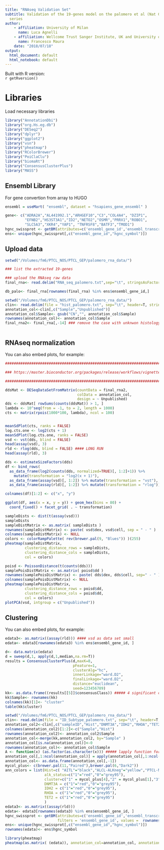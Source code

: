 ---
title: "RNAseq Validation Set"
subtitle: Validation of the 19-genes model on the palomero et al (Nat Gen 2014) RNAseq - dbGap phs000689.v1.p1
  series
author:
    - affiliation: University of Milan
      name: Luca Agnelli
    - affiliation: Wellcome Trust Sanger Institute, UK and University of Milan, IT
      name: Francesco Maura
    date: "2018/07/18"
output:
  html_document: default
  html_notebook: default
---
Built with R version:  
`r getRversion()`

# Libraries

Load necessary libraries

```{r setup, include=FALSE}

library("AnnotationDbi")
library("org.Hs.eg.db")
library("DESeq2")
library("dplyr")
library("ggplot2")
library("vsn")
library("pheatmap")
library("RColorBrewer")
library("PoiClaClu")
library("biomaRt")
library("ConsensusClusterPlus")
library("MASS")

```


## Ensembl Library

For  gene convertion from array to HUGO

```{r}
ensembl = useMart( "ensembl", dataset = "hsapiens_gene_ensembl" )

gene<- c("ADRA2A","AL441992.1","ARHGEF10","C3","COL4A4", "DZIP1",
         "EFNB2","HS3ST3A1","ID2","NETO2","OSMR","PRRX1","ROBO1",
         "SLC5A3","XKR4","YAP1", "TNFRSF8","BATF3","TMOD1")   
hgnc_swissprot <- getBM(attributes=c('ensembl_gene_id','ensembl_transcript_id','hgnc_symbol','hgnc_id'),filters = 'hgnc_symbol', values = gene, mart = ensembl)
ens<- unique(hgnc_swissprot[,c("ensembl_gene_id","hgnc_symbol")])

```

## Upload data

```{r cars}

setwd("/Volumes/fm6/PTCL_NOS/PTCL_GEP/palomero_rna_data/")

### list the extracted 19-genes

### upload the RNAseq raw data
final_rna<- read.delim("RNA_seq_palomero.txt",sep="\t", stringsAsFactors = F, header=T)

db_palo<- final_rna[rownames(final_rna) %in% ens$ensembl_gene_id,]

setwd("/Volumes/fm6/PTCL_NOS/PTCL_GEP/palomero_rna_data/")
clin<- read.delim(file = "hist_palomero.txt", sep="\t", header=T, stringsAsFactors = F )
annotation_col<-clin[,c("Sample","Unpublished")]
annotation_col$Sample<- gsub("CN","", annotation_col$Sample)
rownames(annotation_col)<- annotation_col$Sample
final_rna2<- final_rna[,-14] ### remove the case with unknwon histology



```

## RNAseq normalization

You can also embed plots, for example:

```{r}

#################################################################################################################

### https://master.bioconductor.org/packages/release/workflows/vignettes/rnaseqGene/inst/doc/rnaseqGene.html#starting-from-count-matrices   

#################################################################################################################

ddsMat <- DESeqDataSetFromMatrix(countData = final_rna2,
                                 colData = annotation_col,
                                 design = ~ Unpublished)
dds <- ddsMat[ rowSums(counts(ddsMat)) > 1, ]
lambda <- 10^seq(from = -1, to = 2, length = 1000)
cts <- matrix(rpois(1000*100, lambda), ncol = 100)


meanSdPlot(cts, ranks = FALSE)
log.cts.one <- log2(cts + 1)
meanSdPlot(log.cts.one, ranks = FALSE)
vsd <- vst(dds, blind = FALSE)
head(assay(vsd), 3)
rld <- rlog(dds, blind = FALSE) #### LONG RUN
head(assay(rld), 3)

dds <- estimateSizeFactors(dds)
df <- bind_rows(
  as_data_frame(log2(counts(dds, normalized=TRUE)[, 1:2]+1)) %>%
    mutate(transformation = "log2(x + 1)"),
  as_data_frame(assay(vsd)[, 1:2]) %>% mutate(transformation = "vst"),
  as_data_frame(assay(rld)[, 1:2]) %>% mutate(transformation = "rlog"))

colnames(df)[1:2] <- c("x", "y")  

ggplot(df, aes(x = x, y = y)) + geom_hex(bins = 80) +
  coord_fixed() + facet_grid( . ~ transformation)  

sampleDists <- dist(t(assay(vsd)))
sampleDists
sampleDistMatrix <- as.matrix( sampleDists )
rownames(sampleDistMatrix) <- paste( vsd$dex, vsd$cell, sep = " - " )
colnames(sampleDistMatrix) <- NULL
colors <- colorRampPalette( rev(brewer.pal(9, "Blues")) )(255)
pheatmap(sampleDistMatrix,
         clustering_distance_rows = sampleDists,
         clustering_distance_cols = sampleDists,
         col = colors)

poisd <- PoissonDistance(t(counts(dds)))
samplePoisDistMatrix <- as.matrix( poisd$dd )
rownames(samplePoisDistMatrix) <- paste( dds$dex, dds$cell, sep=" - " )
colnames(samplePoisDistMatrix) <- NULL
pheatmap(samplePoisDistMatrix,
         clustering_distance_rows = poisd$dd,
         clustering_distance_cols = poisd$dd,
         col = colors)
plotPCA(vsd, intgroup = c("Unpublished"))
```


## Clustering

You can also embed plots, for example:

```{r}
edata3<- as.matrix((assay(rld))) #### vsd as data set small
edata<- edata3[rownames(edata3) %in% ens$ensembl_gene_id, ]

d<- data.matrix(edata)
d = sweep(d,1, apply(d,1,median,na.rm=T))
results = ConsensusClusterPlus(d,maxK=8,
                               pFeature=1,
                               clusterAlg="hc",
                               innerLinkage="ward.D2",
                               finalLinkage="ward.D2",
                               distance="euclidean",
                               seed=123456789)
kk<- as.data.frame((results[[5]]$consensusClass)) ##### 4 significant cluster
kk$Sample<- rownames(kk)
colnames(kk)[1]<- "cluster"
table(kk$cluster)

```

```{r}
setwd("/Volumes/fm6/PTCL_NOS/PTCL_GEP/palomero_rna_data/")
clin<- read.delim(file = "ID_Subtype_palomero.txt", sep="\t", header=T, stringsAsFactors = F )
annotation_col2<-clin[,c("sampleID","Hist","DNMT3A","IDH2","RHOA","TET2")]
colnames(annotation_col2)[1:2]<-c("Sample","Hist")
rownames(annotation_col2)<- annotation_col2$Sample
annotation_col<-merge(kk,annotation_col2, by="Sample" )
annotation_col[is.na(annotation_col)]<-0
rownames(annotation_col)<- annotation_col$Sample
A <- function(x) (as.factor(as.character(x))) ##### lapply function for all columns to generate the relative contribution
annotation_col[,1:ncol(annotation_col)] = apply(annotation_col[,1:ncol(annotation_col)], 2, function(x) as.factor(as.character(x)))
annotation_col<- as.data.frame(annotation_col[,-1])
mycol_plus<- c(brewer.pal(11,"Paired"),brewer.pal(6,"Dark2"))
ann_colors = list(Hist=c( "AITL"="black","ALCL-ALKneg"="yellow","PTCL-NOS"="orange","ALCL-ALKpos"="dodgerblue"),
                  alk_status=c("1"="red","0"="grey95"),
                  cluster=c("1" = mycol_plus[4],"2" = mycol_plus[1],"3" = mycol_plus[5],"4" = mycol_plus[6],"5" =mycol_plus[7]),
                  DNMT3A = c("1"="red","0"="grey95"),
                  IDH2 = c("1"="red","0"="grey95"),
                  RHOA = c("1"="red","0"="grey95"),
                  TET2 = c("1"="red","0"="grey95")
                  )
edata3<- as.matrix((assay(rld)))
edata<- edata3[rownames(edata3) %in% ens$ensembl_gene_id, ]
hgnc_swissprot <- getBM(attributes=c('ensembl_gene_id','ensembl_transcript_id','hgnc_symbol','hgnc_id'),
                        filters = 'ensembl_gene_id', values =  rownames(edata), mart = ensembl)
ens<- unique(hgnc_swissprot[,c("ensembl_gene_id","hgnc_symbol")])
rownames(edata)<- ens$hgnc_symbol

library(pheatmap)
pheatmap(as.matrix( (edata)), annotation_col=annotation_col, annotation_colors = ann_colors, border_color="NA")

```
